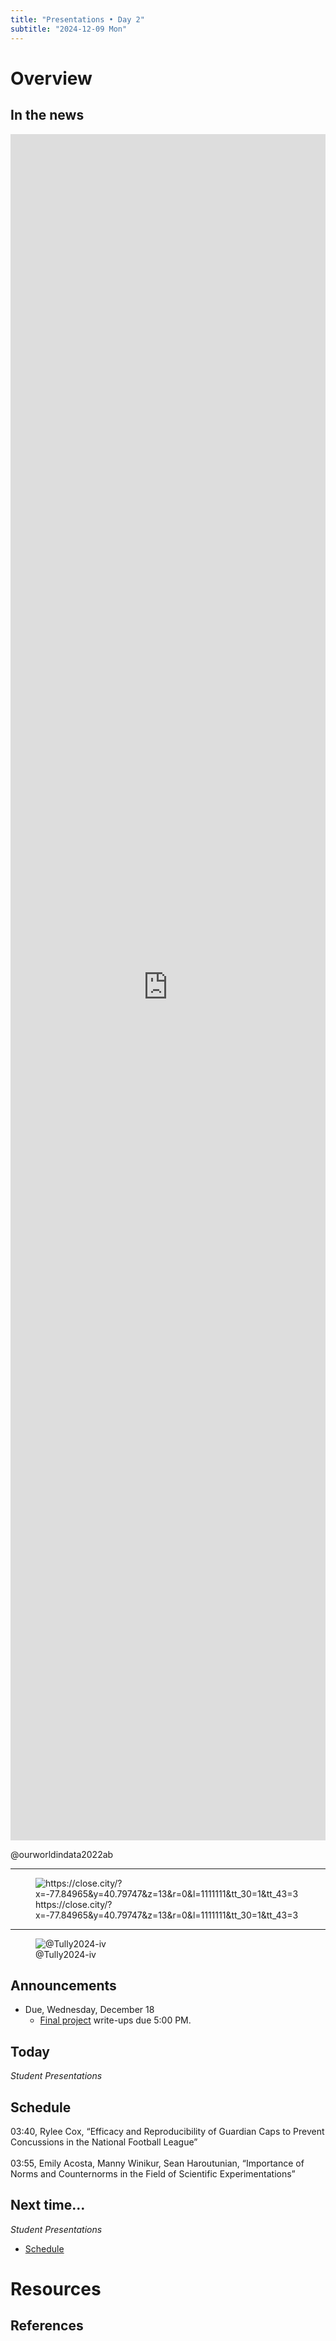 ```yaml
---
title: "Presentations • Day 2"
subtitle: "2024-12-09 Mon"
---
```


# Overview

## In the news

<iframe src="https://ourworldindata.org/grapher/life-expectancy-vs-health-expenditure?tab=chart" loading="lazy" style="width: 100%; height: 70%; border: 0px none;" allow="web-share; clipboard-write"></iframe>

@ourworldindata2022ab

---

![https://close.city/?x=-77.84965&y=40.79747&z=13&r=0&l=1111111&tt_30=1&tt_43=3](../include/img/walkability-state-college.png)

---

![@Tully2024-iv](../include/img/tully-nytimes-nj-police-2024.png)

## Announcements

- [Due, Wednesday, December 18]{.orange_due}
  - [Final project](../exercises/final-project.qmd) write-ups due 5:00 PM.

## Today

*Student Presentations*

## Schedule

03:40, Rylee Cox, "Efficacy and Reproducibility of Guardian Caps to Prevent Concussions in the National Football League"
</br></br>
<!-- 03:55,	Sage Park, "Aphantasia and Open Science" -->
<!-- </br></br> -->
03:55, Emily Acosta, Manny Winikur, Sean Haroutunian, "Importance of Norms and Counternorms in the Field of Scientific Experimentations"

## Next time...

*Student Presentations*

- [Schedule](../surveys/presentation-schedule.qmd#day-3-wednesday-december-11-2024)

# Resources

## References
